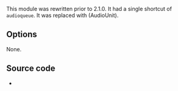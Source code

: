 {{Module|name=audioqueue|type=Audio output|os=macOS|first_version=2.0.0|last_version=2.2.8|description=AudioQueue (iOS / Mac OS) audio output}}

This module was rewritten prior to 2.1.0. It had a single shortcut of <code>audioqueue</code>. It was replaced with {{docmod|auhal}} (AudioUnit).

== Options ==
None.

== Source code ==
* {{VLCSourceFile|p=vlc/vlc-2.2.git|modules/audio_output/audioqueue.c}}

{{Documentation}}